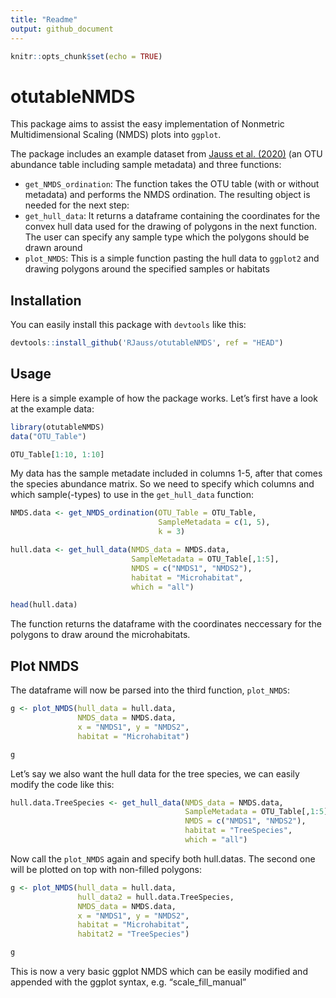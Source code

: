 ```yaml
---
title: "Readme"
output: github_document
---
```


```r
knitr::opts_chunk$set(echo = TRUE)
```

# otutableNMDS

This package aims to assist the easy implementation of Nonmetric Multidimensional Scaling (NMDS) plots into `ggplot`.

The package includes an example dataset from [Jauss et al. (2020)]("https://www.frontiersin.org/articles/10.3389/fmicb.2020.592189/") (an OTU abundance table including sample metadata) and three functions:

- `get_NMDS_ordination`: The function takes the OTU table (with or without metadata) and performs the NMDS ordination. The resulting object is needed for the next step:
- `get_hull_data`: It returns a dataframe containing the coordinates for the convex hull data used for the drawing of polygons in the next function. The user can specify any sample type which the polygons should be drawn around
- `plot_NMDS`: This is a simple function pasting the hull data to `ggplot2` and drawing polygons around the specified samples or habitats

## Installation

You can easily install this package with `devtools` like this:

```r
devtools::install_github('RJauss/otutableNMDS', ref = "HEAD")
```

## Usage 

Here is a simple example of how the package works. Let's first have a look at the example data:

```r
library(otutableNMDS)
data("OTU_Table")

OTU_Table[1:10, 1:10]
```

My data has the sample metadate included in columns 1-5, after that comes the species abundance matrix. So we need to specify which columns and which sample(-types) to use in the `get_hull_data` function:

```r
NMDS.data <- get_NMDS_ordination(OTU_Table = OTU_Table, 
                                 SampleMetadata = c(1, 5), 
                                 k = 3)

hull.data <- get_hull_data(NMDS_data = NMDS.data, 
                           SampleMetadata = OTU_Table[,1:5], 
                           NMDS = c("NMDS1", "NMDS2"), 
                           habitat = "Microhabitat", 
                           which = "all")

head(hull.data)
```

The function returns the dataframe with the coordinates neccessary for the polygons to draw around the microhabitats. 

## Plot NMDS

The dataframe will now be parsed into the third function, `plot_NMDS`:

```r
g <- plot_NMDS(hull_data = hull.data, 
               NMDS_data = NMDS.data, 
               x = "NMDS1", y = "NMDS2", 
               habitat = "Microhabitat")

g
```

Let's say we also want the hull data for the tree species, we can easily modify the code like this:

```r
hull.data.TreeSpecies <- get_hull_data(NMDS_data = NMDS.data, 
                                       SampleMetadata = OTU_Table[,1:5],
                                       NMDS = c("NMDS1", "NMDS2"), 
                                       habitat = "TreeSpecies", 
                                       which = "all")
```

Now call the `plot_NMDS` again and specify both hull.datas. The second one will be plotted on top with non-filled polygons:

```r
g <- plot_NMDS(hull_data = hull.data, 
               hull_data2 = hull.data.TreeSpecies, 
               NMDS_data = NMDS.data, 
               x = "NMDS1", y = "NMDS2", 
               habitat = "Microhabitat", 
               habitat2 = "TreeSpecies")

g
```

This is now a very basic ggplot NMDS which can be easily modified and appended with the ggplot syntax, e.g. "scale_fill_manual"